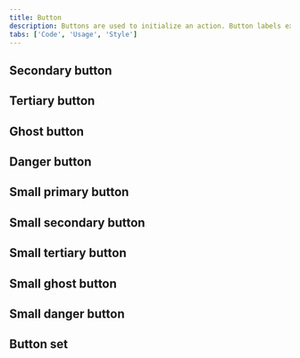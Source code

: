 ```yaml
---
title: Button
description: Buttons are used to initialize an action. Button labels express what action will occur when the user interacts with it.```
tabs: ['Code', 'Usage', 'Style']
---
```


<ComponentCode
  name="Primary button"
  component="button"
  variation="button--primary"
  hasReactVersion="buttons--default"
  hasVueVersion="button--primary"
  hasAngularVersion="?path=/story/button--basic"
  codepen="xeZxLe"></ComponentCode>

## Secondary button

<ComponentCode
  name="Secondary button"
  component="button"
  variation="button--secondary"
  hasReactVersion="buttons--default"
  hasVueVersion="button--secondary"
  hasAngularVersion="?path=/story/button--basic&knob-Button kind=secondary&knob-Size of the buttons=normal"
  codepen="OGMJxW"></ComponentCode>

## Tertiary button

<ComponentCode
  name="Tertiary button"
  component="button"
  variation="button--tertiary"
  hasReactVersion="buttons--default"
  hasVueVersion="button--tertiary"
  hasAngularVersion="?path=/story/button--basic&knob-Button kind=tertiary&knob-Size of the buttons=normal"
  codepen="VNewrL"></ComponentCode>

## Ghost button

<ComponentCode
  name="Ghost button"
  component="button"
  variation="button--ghost"
  hasReactVersion="buttons--default"
  hasVueVersion="button--ghost"
  hasAngularVersion="?path=/story/button--basic&knob-Button kind=ghost&knob-Size of the buttons=normal"
  codepen="MRKWZz"></ComponentCode>

## Danger button

<ComponentCode
  name="Danger button"
  component="button"
  variation="button--danger"
  hasReactVersion="buttons--default"
  hasVueVersion="button--danger"
  hasAngularVersion="?path=/story/button--basic&knob-Button kind=danger&knob-Size of the buttons=normal"
  codepen="wZMvNP"></ComponentCode>

## Small primary button

<ComponentCode
  name="Small primary button"
  component="button"
  variation="button--primary--small"
  hasReactVersion="buttons--default"
  hasVueVersion="button--primary&knob-small=true"
  hasAngularVersion="?path=/story/button--basic&knob-Button kind=primary&knob-Size of the buttons=sm"
  codepen="oObNVb"></ComponentCode>

## Small secondary button

<ComponentCode
  name="Small secondary button"
  component="button"
  variation="button--secondary--small"
  hasReactVersion="buttons--default"
  hasVueVersion="button--secondary&knob-small=true"
  hasAngularVersion="?path=/story/button--basic&knob-Button kind=secondary&knob-Size of the buttons=sm"
  codepen="ROrNbp"></ComponentCode>

## Small tertiary button

<ComponentCode
  name="Small tertiary button"
  component="button"
  variation="button--tertiary--small"
  hasReactVersion="buttons--default"
  hasVueVersion="button--tertiary&knob-small=true"
  hasAngularVersion="?path=/story/button--basic&knob-Button kind=tertiary&knob-Size of the buttons=sm"
  codepen="ZZQYGN"></ComponentCode>

## Small ghost button

<ComponentCode
  name="Small ghost button"
  component="button"
  variation="button--ghost--small"
  hasReactVersion="buttons--default"
  hasVueVersion="button--ghost&knob-small=true"
  hasAngularVersion="?path=/story/button--basic&knob-Button kind=ghost&knob-Size of the buttons=sm"
  codepen="eoJmpw"></ComponentCode>

## Small danger button

<ComponentCode
  name="Small danger button"
  component="button"
  variation="button--danger--small"
  hasReactVersion="buttons--default"
  hasVueVersion="button--danger&knob-small=true"
  hasAngularVersion="?path=/story/button--basic&knob-Button kind=danger&knob-Size of the buttons=sm"
  codepen="KYVwXY"></ComponentCode>

## Button set

<ComponentCode
  name="Button set"
  component="button"
  variation="button--set"
  hasReactVersion="buttons--sets-of-buttons"
  hasAngularVersion="?path=/story/button--basic"
  codepen="pBgvdX"></ComponentCode>
